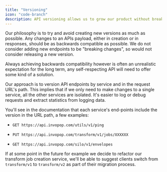 ```yaml
---
title: "Versioning"
icon: "code-branch"
description: API versioning allows us to grow our product without breaking your integration
---
```


Our philosophy is to try and avoid creating new versions as much as possible. Any changes to an APIs payload, either in creation or in
responses, should be as backwards compatible as possible. We do not consider
adding new endpoints to be "breaking changes", so would not consider releasing a
new version.

Always achieving backwards compatibility however is often an unrealistic
expectation for the long term, any self-respecting API will need to offer some
kind of a solution.

Our approach is to version API endpoints by service and in the request URL's
path. This implies that if we only need to make changes to a single service, all
the other services are isolated. It's easier to log or debug requests and
extract statistics from logging data.

You'll see in the documentation that each service's end-points include the
version in the URL path, a few examples:

- `GET https://api.invopop.com/utils/v1/ping`

- `PUT https://api.invopop.com/transform/v1/jobs/XXXXXX`

- `GET https://api.invopop.com/silo/v1/envelopes`

If at some point in the future for example we decide to refactor our transform
job creation service, we'll be able to suggest clients switch from
`transform/v1` to `transform/v2` as part of their migration process.
